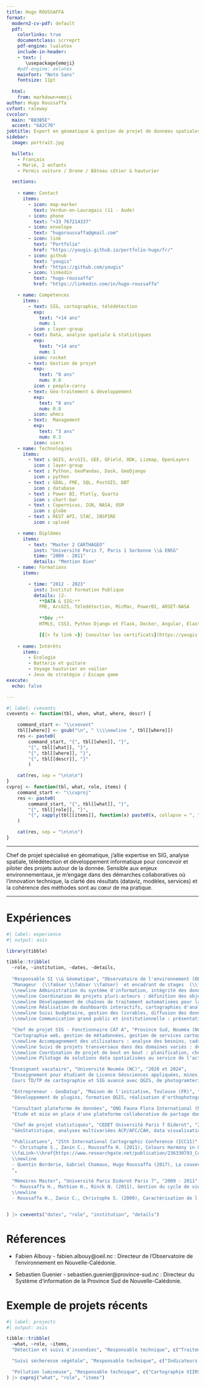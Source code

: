 ```yaml
---
title: Hugo ROUSSAFFA
format:
  modern2-cv-pdf: default
  pdf:
    colorlinks: true
    documentclass: scrreprt
    pdf-engine: lualatex
    include-in-header:
    - text: |
       \usepackage{emoji}
    #pdf-engine: xelatex
    mainfont: "Noto Sans"
    fontsize: 11pt
    
  html:
    from: markdown+emoji
author: Hugo Roussaffa
cvfont: raleway
cvcolor:
  main: "B83B5E"
  accent: "6A2C70"
jobtitle: Expert en géomatique & gestion de projet de données spatiales
sidebar:
  image: portrait.jpg

  bullets:
    - Français
    - Marié, 2 enfants
    - Permis voiture / Drone / Bâteau côtier & hauturier

  sections:
      
    - name: Contact
      items:
        - icon: map-marker
          text: Verdun-en-Lauragais (11 - Aude)
        - icon: phone
          text: "+33 767214337"
        - icon: envelope
          text: "hugoroussaffa@gmail.com"
        - icon: link
          text: "Portfolio"
          href: "https://yougis.github.io/portfolio-hugo/fr/"
        - icon: github
          text: "yougis"
          href: "https://github.com/yougis"
        - icon: linkedin
          text: "hugo-roussaffa"
          href: "https://linkedin.com/in/hugo-roussaffa"

    - name: Compétences
      items:
        - text: SIG, cartographie, télédétection
          exp:
            text: "+14 ans"
            num: 1
          icon : layer-group
        - text: Data, analyse spatiale & statistiques
          exp:
            text: "+14 ans"
            num: 1
          icon: rocket
        - text: Gestion de projet
          exp:
            text: "8 ans"
            num: 0.8
          icon : people-carry
        - text: Géo-traitement & développement
          exp:
            text: "8 ans"
            num: 0.8
          icon: whmcs
        - text:  Management
          exp:
            text: "3 ans"
            num: 0.3
          icon: users
    - name: Technologies
      items:
        - text : QGIS, ArcGIS, GEE, QField, ODK, Lizmap, OpenLayers
          icon : layer-group
        - text : Python, GeoPandas, Dask, GeoDjango
          icon : python
        - text : GDAL, FME, SQL, PostGIS, DBT
          icon : database
        - text : Power BI, Plotly, Quarto
          icon : chart-bar
        - text : Copernicus, IGN, NASA, OSM
          icon : globe
        - text : REST API, STAC, INSPIRE
          icon : upload

    - name: Diplômes
      items:
        - text: "Master 2 CARTHAGEO"
          inst: "Université Paris 7, Paris 1 Sorbonne \\& ENSG"
          time: "2009 - 2011"
          details: "Mention Bien"
    - name: Formations
      items:

        - time: "2012 - 2023"
          inst: Institut Formation Publique
          details: |2-
            **DATA & SIG:**
            FME, ArcGIS, Télédétection, MicMac, PowerBI, ARSET-NASA
            
            **Dév :**
            HTML5, CSS3, Python Django et Flask, Docker, Angular, Elastic Stack, Tomcat, Java Grails/Gorm

            [{{< fa link >}} Consulter les certificats](https://yougis.github.io/portfolio-hugo/fr/about/)
    
    - name: Intérêts
      items:
        - Ecologie
        - Batterie et guitare
        - Voyage hauturier en voilier
        - Jeux de stratégie / Escape game
execute:
  echo: false

---
```



```r

#| label: cvevents
cvevents <- function(tbl, when, what, where, descr) {

    command_start <- "\\cvevent"
    tbl[[where]] <- gsub("\n", " \\\\newline ", tbl[[where]])
    res <- paste0(
        command_start, "{", tbl[[when]], "}", 
        "{", tbl[[what]], "}",
        "{", tbl[[where]], "}",
        "{", tbl[[descr]], "}"
        )

    cat(res, sep = "\n\n\n")
}
cvproj <- function(tbl, what, role, items) {
    command_start <- "\\cvproj"
    res <- paste0(
        command_start, "{", tbl[[what]], "}",
        "{", tbl[[role]], "}",
        "{", sapply(tbl[[items]], function(x) paste0(x, collapse = ", ")), "}"
    )

    cat(res, sep = "\n\n\n")
}


```

--- 

Chef de projet spécialisé en géomatique, j’allie expertise en SIG, analyse spatiale, télédétection et développement informatique pour concevoir et piloter des projets autour de la donnée. Sensible aux enjeux environnementaux, je m’engage dans des démarches collaboratives où l’innovation technique, la clarté des résultats (dataviz, modèles, services) et la cohérence des méthodes sont au cœur de ma pratique.

---


# Expériences

```r
#| label: experience
#| output: asis

library(tibble)

tibble::tribble(
  ~role, ~institution, ~dates, ~details,
  
  "Responsable SI \\& Géomatique", "Observatoire de l'environnement (OEIL), Nouméa (NC)" , "06/2021 - 08/2024",
  "Manageur  (\\faUser \\faUser \\faUser)  et encadrant de stages  (\\faUsers x 10) sur des projets en data environnementale : érosion, incendies, sécheresse végétale, qualité de l’eau, pollution lumineuse, fragmentation des milieux.
  \\newline Administration du système d'information, intégrité des données et sécurité numérique.
  \\newline Coordination de projets pluri-acteurs : définition des objectifs, rédaction de cahiers des charges, gestion des ressources, des taches et animation des comités de pilotage.
  \\newline Développement de chaînes de traitement automatisées pour la production d'indicateurs environnementaux dans un modèle de donnée decisionnel standardisé.
  \\newline Réalisation de dashboards interactifs, cartographies d'analyse, rapports d’aide à la décision à destination du grand public et des institutions.
  \\newline Suivi budgétaire, gestion des livrables, diffusion des données sur plateformes ouvertes.
  \\newline Communication grand public et institutionnelle : présentation des projets en réunion, séminaires et événements.",

  "Chef de projet SIG - Fonctionnaire CAT A", "Province Sud, Nouméa (NC)", "05/2011 - 06/2021",
  "Cartographie web, gestion de métadonnées, gestion de services cartographiques, développement d'interfaces et maintenance des applications SIG de la collectivité.
  \\newline Accompagnement des utilisateurs : analyse des besoins, cadrage, rédaction des spécifications techniques détaillées, estimation des charges, gestion des ressources et reporting.
  \\newline Suivi de projets transversaux dans des domaines variés : développement rural, environnement, archéologie, infrastructures routières, logement social, éducation.
  \\newline Coordination de projet de bout en bout : planification, choix des outils, administration de bases de données spatiales, maintenance applicative, et intégration web.
  \\newline Pilotage de solutions data spatialisées au service de l’action publique, avec livrables annuels, tableaux de bord décisionnels et cartographies à forte valeur ajoutée.",

 "Enseignant vacataire", "Université Nouméa (NC)", "2020 et 2024",
  "Enseignement pour étudiant de Licence Géosciences appliquées, mines, eau et environnement et de Master.   \\newline 
  Cours TD/TP de cartographie et SIG avancé avec QGIS, de photogramterie rapprochée avec Micmac et de télédétection avec exploration multispectrale d´images satelittes avec Orfeo ToolBox et Monteverdi",

  "Entrepreneur - GeoDatup", "Maison de l'initiative, Toulouse (FR)", "04/2016 - 05/2018",
  "Développement de plugins, formation QGIS, réalisation d'orthophotographies par drone.",

  "Consultant plateforme de données", "ONG Fauna Flora International (Myanmar)", "05/2015 - 07/2015",
  "Etude et mise en place d'une plateforme collaborative de partage données (CKAN). Automatisation et traitement de données spatiales. Capacité d'adaptation rapide dans ce contexte multiculturel.",

  "Chef de projet statistiques", "CEDET Université Paris 7 Diderot", "2009 - 2010",
  "GéoStatistique, analyses multivariées ACP/AFC/CAH, data visualisation.",

  "Publications", "25th International Cartographic Conference (ICC11)", "2011",
  "- Christophe S., Zanin C., Roussaffa H. (2011), Colours Harmony in Cartography. 
  \\faLink~\\href{https://www.researchgate.net/publication/236330793_Colours_harmony_in_cartography}{Article en détail}
  \\newline 
  - Quentin Borderie, Gabriel Chamaux, Hugo Roussaffa (2017), La couverture lœssique d’Eure-et-Loir (France) : Potentiel pédo-sedimentaire et organisation spatiale. \\faLink~\\href{https://doi.org/10.4000/quaternaire.8331}{Article en détail}
  ",

  "Mémoires Master", "Université Paris Diderot Paris 7", "2009 - 2011",
  "- Roussaffa H., Mathian H., Rinck N. (2011), Gestion du cycle de vie des données environnementales.
  \\newline 
  - Roussaffa H., Zanin C., Christophe S. (2009), Caractérisation de l´harmonie des couleurs dans une carte."


) |> cvevents("dates", "role", "institution", "details")

```

# Réferences

- Fabien Albouy - fabien.albouy@oeil.nc : Directeur de l'Observatoire de l'environnement en Nouvelle-Calédonie.


- Sebastien Guenier  - sebastien.guenier@province-sud.nc : Directeur du Système d'information de la Province Sud de Nouvelle-Calédonie.

# Exemple de projets récents

```r
#| label: projects
#| output: asis

tibble::tribble(
  ~what, ~role, ~items,
  "Détection et suivi d'incendies", "Responsable technique", c("Traitement données FIRMS", "classification de données Sentinel-2","photointerpretation collaborative avec Collect Earth Online", "exploitation catalogue STAC et GEE", "création de tableau de bord ESRI, rapports et atlas automatisés Quarto/QGIS \\newline \\faLink~\\href{https://yougis.github.io/portfolio-hugo/fr/project/atlas-qgis/}{Atlas en détail} \\faLink~\\href{https://yougis.github.io/portfolio-hugo/fr/project/dashboards/vulcain/}{Dashboard en détail}"),

  "Suivi sécheresse végétale", "Responsable technique", c("Indicateurs satellites (VAI et VHI) résolution spatiale de 10m-250m et temporelle de 10 jours (L8, L9, S2, MODIS, ASCAT)", "Développement python, déploiement et intégration continue avec Azure Devops. \\newline \\faLink~\\href{https://yougis.github.io/portfolio-hugo/fr/project/secheresse-vegetale/}{Projet en détail}"),

  "Pollution lumineuse", "Responsable technique", c("Cartographie VIIRS, analyse spatiale", "Atlas cartographique, tableau de bord\\newline \\faLink~\\href{https://yougis.github.io/portfolio-hugo/fr/project/dashboards/pollux/}{Dashboard en détail}"),
) |> cvproj("what", "role", "items")
```